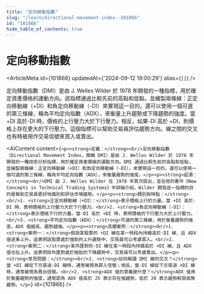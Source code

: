 ```yaml
---
title: "定向移動指數"
slug: "/learn/directional-movement-index--101866"
id: "101866"
hide_table_of_contents: true
---
```



# 定向移動指數

<ArticleMeta id={101866} updatedAt={'2024-09-12 19:00:29'} alias={`[]`} />
<div className='border-solid border-b border-t-0 my-4 border-[var(--ifm-color-gray-300)]' />

定向移動指數（DMI）是由 J. Welles Wilder 於 1978 年開發的一種指標，用於確定資產價格的運動方向。該指標通過比較先前的高點和低點，並繪製兩條線：正定向移動線（+DI）和負定向移動線（-DI）來實現這一目的。還可以使用一個可選的第三條線，稱為平均定向指數（ADX），來衡量上升趨勢或下降趨勢的強度。當 +DI 高於-DI 時，價格的上行壓力大於下行壓力。相反，如果-DI 高於 +DI，則價格上存在更大的下行壓力。這個指標可以幫助交易員評估趨勢方向。線之間的交叉也有時被用作交易信號來買入或賣出。

<AIContent content={`<p><strong>定義：</strong><br/>定向移動指數（Directional Movement Index，簡稱 DMI）是由 J. Welles Wilder 於 1978 年開發的一種技術分析指標，用於確定資產價格的運動方向。DMI 通過比較先前的高點和低點，並繪製兩條線：正定向移動線（+DI）和負定向移動線（-DI），來實現這一目的。還可以使用一個可選的第三條線，稱為平均定向指數（ADX），來衡量趨勢的強度。</p><p><strong>起源：</strong><br/>DMI 由 J. Welles Wilder 在 1978 年首次提出，並在他的著作《New Concepts in Technical Trading Systems》中詳細介紹。Wilder 開發這一指標的目的是幫助交易員更好地識別和評估市場趨勢。</p><p><strong>類別與特點：</strong><br/>1. <strong>正定向移動線（+DI）：</strong>表示價格上行的力量。當 +DI 高於-DI 時，表明價格的上行壓力大於下行壓力。<br/>2. <strong>負定向移動線（-DI）：</strong>表示價格下行的力量。當-DI 高於 +DI 時，表明價格的下行壓力大於上行壓力。<br/>3. <strong>平均定向指數（ADX）：</strong>可選的第三條線，用於衡量趨勢的強度。ADX 值越高，趨勢越強。</p><p><strong>具體案例：</strong><br/>1. <strong>案例一：</strong>假設某股票的 +DI 線在某一時段內持續高於-DI 線，且 ADX 值逐漸上升。這表明該股票處於強勁的上升趨勢中，交易員可以考慮買入。<br/>2. <strong>案例二：</strong>某外匯對的-DI 線在某一時段內持續高於 +DI 線，且 ADX 值也在上升。這表明該外匯對處於強勁的下降趨勢中，交易員可以考慮賣出。</p><p><strong>常見問題：</strong><br/>1. <strong>如何解讀 DMI 線的交叉？</strong>當 +DI 線從下方穿過-DI 線時，通常被視為買入信號；相反，當-DI 線從下方穿過 +DI 線時，通常被視為賣出信號。<br/>2. <strong>ADX 值的意義是什麼？</strong>ADX 值用於衡量趨勢的強度，通常認為 ADX 值高於 25 表示存在強趨勢，低於 20 表示趨勢較弱或無趨勢。</p>`} id={101866} />
